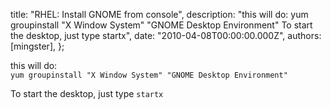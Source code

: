 
  title: "RHEL: Install GNOME from console",
  description: "this will do: yum groupinstall \"X Window System\" \"GNOME Desktop Environment\" To start the desktop, just type startx",
  date: "2010-04-08T00:00:00.000Z",
  authors: [mingster],
};

<p>this will do: <code><br />yum groupinstall "X Window System" "GNOME Desktop Environment"<br /></code></p>
<p>To start the desktop, just type <code>startx</code></p>
